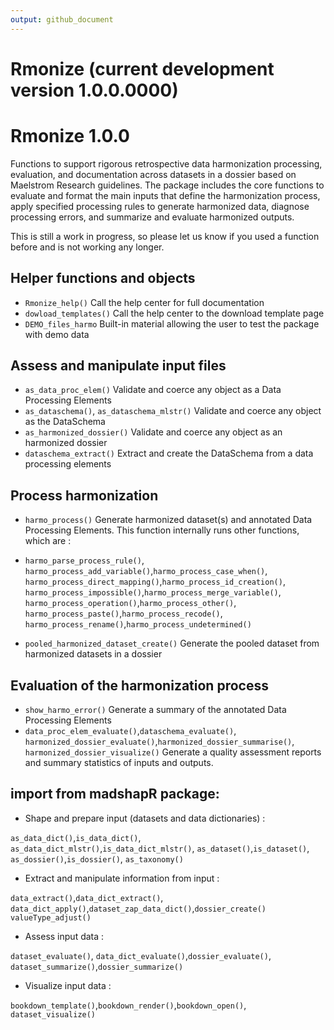 ```yaml
---
output: github_document
---
```


# Rmonize (current development version 1.0.0.0000)

# Rmonize 1.0.0

Functions to support rigorous retrospective data harmonization processing, 
evaluation, and documentation across datasets in a dossier based on 
Maelstrom Research guidelines. The package includes the core functions to 
evaluate and format the main inputs that define the harmonization process, 
apply specified processing rules to generate harmonized data, diagnose 
processing errors, and summarize and evaluate harmonized outputs. 

This is still a work in progress, so please let us know if you used a function 
before and is not working any longer.

## Helper functions and objects

* `Rmonize_help()` Call the help center for full documentation
* `dowload_templates()` Call the help center to the download template page
* `DEMO_files_harmo` Built-in material allowing the user to test the package with demo data

## Assess and manipulate input files

* `as_data_proc_elem()` Validate and coerce any object as a Data Processing Elements
* `as_dataschema()`, `as_dataschema_mlstr()` Validate and coerce any object as 
the DataSchema
* `as_harmonized_dossier()` Validate and coerce any object as an harmonized dossier
* `dataschema_extract()` Extract and create the DataSchema from a data 
processing elements

## Process harmonization

* `harmo_process()` Generate harmonized dataset(s) and annotated 
Data Processing Elements. This function internally runs other functions, 
which are :

* `harmo_parse_process_rule()`,
`harmo_process_add_variable()`,`harmo_process_case_when()`,
`harmo_process_direct_mapping()`,`harmo_process_id_creation()`,
`harmo_process_impossible()`,`harmo_process_merge_variable()`,
`harmo_process_operation()`,`harmo_process_other()`,
`harmo_process_paste()`,`harmo_process_recode()`,
`harmo_process_rename()`,`harmo_process_undetermined()`
* `pooled_harmonized_dataset_create()` Generate the pooled dataset from 
harmonized datasets in a dossier

## Evaluation of the harmonization process

* `show_harmo_error()` Generate a summary of the annotated Data Processing Elements
* `data_proc_elem_evaluate()`,`dataschema_evaluate()`,
`harmonized_dossier_evaluate()`,`harmonized_dossier_summarise()`,
`harmonized_dossier_visualize()` Generate a quality assessment reports and 
summary statistics of inputs and outputs. 

## import from madshapR package:

* Shape and prepare input (datasets and data dictionaries) :

`as_data_dict()`,`is_data_dict()`,
`as_data_dict_mlstr()`,`is_data_dict_mlstr()`,
`as_dataset()`,`is_dataset()`,
`as_dossier()`,`is_dossier()`,
`as_taxonomy()`

* Extract and manipulate information from input :

`data_extract()`,`data_dict_extract()`,
`data_dict_apply()`,`dataset_zap_data_dict()`,`dossier_create()`
`valueType_adjust()`

* Assess input data :

`dataset_evaluate()`, `data_dict_evaluate()`,`dossier_evaluate()`,
`dataset_summarize()`,`dossier_summarize()`

* Visualize input data :

`bookdown_template()`,`bookdown_render()`,`bookdown_open()`,
`dataset_visualize()`


